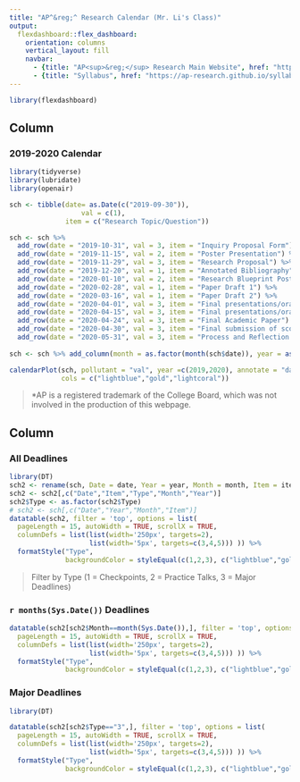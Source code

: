 ```yaml
---
title: "AP^&reg;^ Research Calendar (Mr. Li's Class)"
output: 
  flexdashboard::flex_dashboard:
    orientation: columns
    vertical_layout: fill
    navbar:
      - {title: "AP<sup>&reg;</sup> Research Main Website", href: "https://ap-research.github.io" }
      - {title: "Syllabus", href: "https://ap-research.github.io/syllabus" }
---
```


```r
library(flexdashboard)
```

Column {data-width=550}
-----------------------------------------------------------------------

### 2019-2020 Calendar

```r
library(tidyverse)
library(lubridate)
library(openair)

sch <- tibble(date= as.Date(c("2019-09-30")),
                  val = c(1),
              item = c("Research Topic/Question"))

sch <- sch %>% 
  add_row(date = "2019-10-31", val = 3, item = "Inquiry Proposal Form") %>%
  add_row(date = "2019-11-15", val = 2, item = "Poster Presentation") %>%
  add_row(date = "2019-11-29", val = 3, item = "Research Proposal") %>%
  add_row(date = "2019-12-20", val = 1, item = "Annotated Bibliography") %>%
  add_row(date = "2020-01-10", val = 2, item = "Research Blueprint Poster") %>%
  add_row(date = "2020-02-28", val = 1, item = "Paper Draft 1") %>%
  add_row(date = "2020-03-16", val = 1, item = "Paper Draft 2") %>%
  add_row(date = "2020-04-01", val = 3, item = "Final presentations/oral defense begin") %>%
  add_row(date = "2020-04-15", val = 3, item = "Final presentations/oral defense end") %>%
  add_row(date = "2020-04-24", val = 3, item = "Final Academic Paper") %>%
  add_row(date = "2020-04-30", val = 3, item = "Final submission of scores") %>%
  add_row(date = "2020-05-31", val = 3, item = "Process and Reflection Portfolio (PREP)")
  
sch <- sch %>% add_column(month = as.factor(month(sch$date)), year = as.factor(year(sch$date)))

calendarPlot(sch, pollutant = "val", year =c(2019,2020), annotate = "date", breaks = c(0,1,2,3), labels = c("Checkpoints","Practice Talks","Major Deadlines"), w.shift = 1,
             cols = c("lightblue","gold","lightcoral"))
```

> \*AP is a registered trademark of the College Board, which was not involved in the production of this webpage.

Column {data-width=450, .tabset}
-----------------------------------------------------------------------

<!-- Row {data-height=600} -->
<!-- ----------------------------------------------------------------------- -->

### All Deadlines

```r
library(DT)
sch2 <- rename(sch, Date = date, Year = year, Month = month, Item = item, Type = val)
sch2 <- sch2[,c("Date","Item","Type","Month","Year")]
sch2$Type <- as.factor(sch2$Type)
# sch2 <- sch[,c("Date","Year","Month","Item")]
datatable(sch2, filter = 'top', options = list(
  pageLength = 15, autoWidth = TRUE, scrollX = TRUE,
  columnDefs = list(list(width='250px', targets=2),
                    list(width='5px', targets=c(3,4,5))) )) %>%
  formatStyle("Type", 
              backgroundColor = styleEqual(c(1,2,3), c("lightblue","gold","lightcoral")))
```

> Filter by Type (1 = Checkpoints, 2 = Practice Talks, 3 = Major Deadlines)

### `r months(Sys.Date())` Deadlines

```r
datatable(sch2[sch2$Month==month(Sys.Date()),], filter = 'top', options = list(
  pageLength = 15, autoWidth = TRUE, scrollX = TRUE,
  columnDefs = list(list(width='250px', targets=2),
                    list(width='5px', targets=c(3,4,5))) )) %>%
  formatStyle("Type", 
              backgroundColor = styleEqual(c(1,2,3), c("lightblue","gold","lightcoral")))
```

<!-- Row {data-height=400} -->
<!-- ----------------------------------------------------------------------- -->

### Major Deadlines


```r
library(DT)

datatable(sch2[sch2$Type=="3",], filter = 'top', options = list(
  pageLength = 15, autoWidth = TRUE, scrollX = TRUE,
  columnDefs = list(list(width='250px', targets=2),
                    list(width='5px', targets=c(3,4,5))) )) %>%
  formatStyle("Type", 
              backgroundColor = styleEqual(c(1,2,3), c("lightblue","gold","lightcoral")))
```